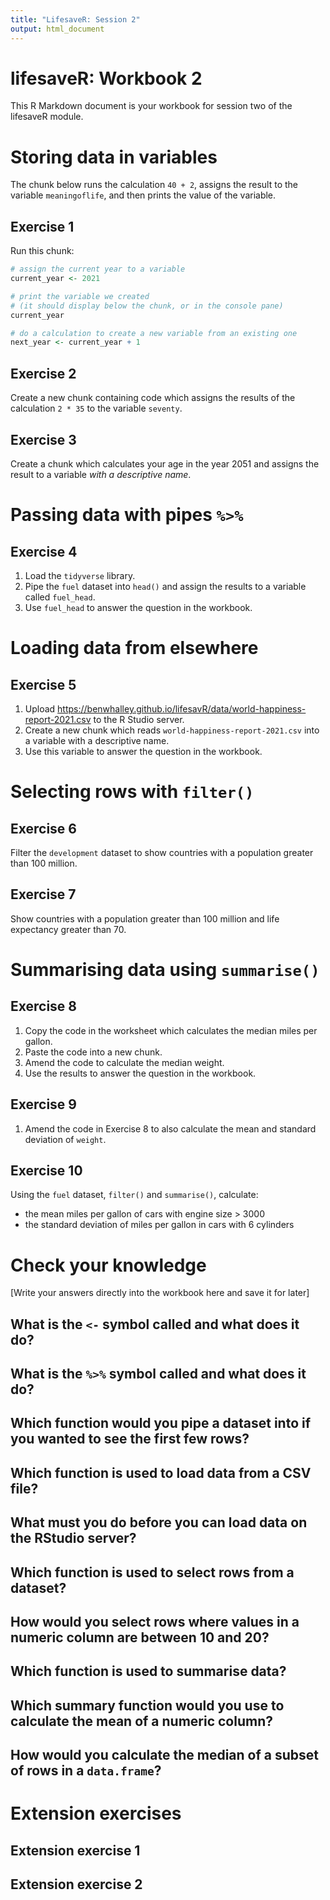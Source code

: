 ```yaml
---
title: "LifesaveR: Session 2"
output: html_document
---
```


# lifesaveR: Workbook 2

This R Markdown document is your workbook for session two of the lifesaveR module.

# Storing data in variables

The chunk below runs the calculation `40 + 2`, assigns the result to the variable `meaningoflife`, and then prints the
value of the variable.

## Exercise 1

Run this chunk:

```r
# assign the current year to a variable
current_year <- 2021

# print the variable we created
# (it should display below the chunk, or in the console pane)
current_year

# do a calculation to create a new variable from an existing one
next_year <- current_year + 1
```

## Exercise 2

Create a new chunk containing code which assigns the results of the calculation `2 * 35` to the variable `seventy`.

## Exercise 3

Create a chunk which calculates your age in the year 2051 and assigns the result to a variable _with a descriptive name_.

# Passing data with pipes `%>%`

## Exercise 4

1. Load the `tidyverse` library.
1. Pipe the `fuel` dataset into `head()` and assign the results to a variable called `fuel_head`.
1. Use `fuel_head` to answer the question in the workbook.

# Loading data from elsewhere

## Exercise 5

1. Upload
[https://benwhalley.github.io/lifesavR/data/world-happiness-report-2021.csv](https://benwhalley.github.io/lifesavR/data/world-happiness-report-2021.csv) to the R Studio server.
1. Create a new chunk which reads `world-happiness-report-2021.csv` into a variable with a descriptive name.
1. Use this variable to answer the question in the workbook.

# Selecting rows with `filter()`

## Exercise 6

Filter the `development` dataset to show countries with a population greater than 100 million.

## Exercise 7

Show countries with a population greater than 100 million and life expectancy greater than 70.

# Summarising data using `summarise()`

## Exercise 8

1. Copy the code in the worksheet which calculates the median miles per gallon.
1. Paste the code into a new chunk.
1. Amend the code to calculate the median weight.
1. Use the results to answer the question in the workbook.

## Exercise 9

1. Amend the code in Exercise 8 to also calculate the mean and standard deviation of `weight`.

## Exercise 10

Using the `fuel` dataset, `filter()` and `summarise()`, calculate:

- the mean miles per gallon of cars with engine size > 3000
- the standard deviation of miles per gallon in cars with 6 cylinders

# Check your knowledge

[Write your answers directly into the workbook here and save it for later]

## What is the `<-` symbol called and what does it do?

## What is the `%>%` symbol called and what does it do?

## Which function would you pipe a dataset into if you wanted to see the first few rows?

## Which function is used to load data from a CSV file?

## What must you do before you can load data on the RStudio server?

## Which function is used to select rows from a dataset?

## How would you select rows where values in a numeric column are between 10 and 20?

## Which function is used to summarise data?

## Which summary function would you use to calculate the mean of a numeric column?

## How would you calculate the median of a subset of rows in a `data.frame`?

# Extension exercises

## Extension exercise 1

## Extension exercise 2
